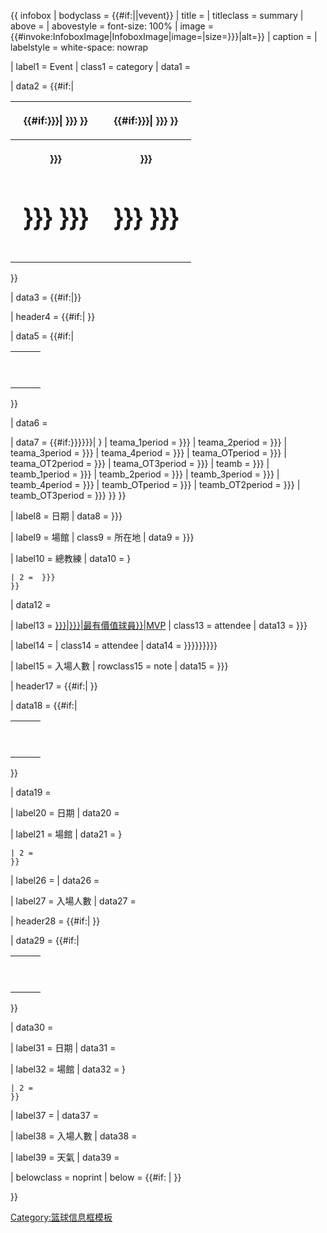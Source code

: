 {{ infobox
| bodyclass = {{#if:{{{secondleg|}}}||vevent}}<!-- Only emit hCalendar microformat (class="vevent") for single matches -->
| title = {{{game_name|<includeonly>{{PAGENAME}}</includeonly>}}}
| titleclass = summary
| above = {{{other_titles|}}}
| abovestyle = font-size: 100%
| image = {{#invoke:InfoboxImage|InfoboxImage|image={{{image|}}}|size={{{imagesize|{{{image_size|}}}}}}|alt={{{alt|}}}}} 
| caption = {{{caption|}}}
| labelstyle = white-space: nowrap

| label1 = Event
| class1 = category
| data1 = {{{event|}}}

| data2 = {{#if:{{{team1|}}}{{{visitor|}}}|
<table style="width:100%" class="nowraplinks">
<tr>
<th style="{{#if:{{{team1_color|}}}|{{{team1_color}}}| }}; width:50%;text-align:center;">{{#if:{{{team1|{{{visitor|}}}}}}|{{{team1|{{{visitor|}}} }}} }}</th>
<th style="{{#if:{{{team2_color|}}}|{{{team2_color}}}| }}; width:50%;text-align:center;"> {{#if:{{{team2|{{{home|}}}}}}|{{{team2|{{{home|}}} }}} }}</th>
</tr><tr>
<th style="text-align:center;">{{{team1association|{{{visitor_association|}}}}}}</th>
<th style="text-align:center;">{{{team2association|{{{home_association|}}}}}}</th>
</tr><tr>
<td style="font-weight:bold;font-size:250%; line-height:100%; text-align:center;">{{{team1score|{{{score1|{{{visitor_total|}}} }}} }}}</td>
<td style="font-weight:bold;font-size:250%; line-height:100%; text-align:center;">{{{team2score|{{{score2|{{{home_total|}}} }}} }}}</td>
</tr>
</table> }}

| data3 = {{#if:{{{details|}}}|{{{details|}}}}}

| header4 = {{#if:{{{secondleg|}}}|{{{firstleg|}}} }}

| data5 = {{#if:{{{secondleg|}}}|
<table style="width:100%" class="nowraplinks">
<tr>
<th style="width:50%;text-align:center;">{{{team1|}}}</th>
<th style="width:50%;text-align:center;">{{{team2|}}}</th>
</tr><tr>
<td style="font-weight:bold;text-align:center; font-size:150%; line-height:100%">{{{team1score1|}}}</td>
<td style="font-weight:bold;text-align:center; font-size:150%; line-height:100%">{{{team2score1|}}}</td>
</tr>
</table>
}}

| data6 = {{{details1|}}}

| data7 = {{#if:{{{team1_per1|{{{visitor_per1|}}}}}}{{{team2_per1|{{{home_per1|}}}}}}|
{{Infobox game score
| teama = {{{team1|{{{visitor|}}}}}}
| teama_1period = {{{team1_per1|{{{visitor_per1|0}}}}}}
| teama_2period = {{{team1_per2|{{{visitor_per2|0}}}}}}
| teama_3period = {{{team1_per3|{{{visitor_per3|0}}}}}}
| teama_4period = {{{team1_per4|{{{visitor_per4|0}}}}}}
| teama_OTperiod = {{{team1_OT|{{{visitor_OT|}}}}}}
| teama_OT2period = {{{team1_OT2|{{{visitor_OT2|}}}}}}
| teama_OT3period = {{{team1_OT3|{{{visitor_OT3|}}}}}}
| teamb =  {{{team2|{{{home|}}}}}}
| teamb_1period = {{{team2_per1|{{{home_per1|0}}}}}}
| teamb_2period = {{{team2_per2|{{{home_per2|0}}}}}}
| teamb_3period = {{{team2_per3|{{{home_per3|0}}}}}}
| teamb_4period = {{{team2_per4|{{{home_per4|0}}}}}}
| teamb_OTperiod = {{{team2_OT|{{{home_OT|}}}}}}
| teamb_OT2period = {{{team2_OT2|{{{home_OT2|}}}}}}
| teamb_OT3period = {{{team2_OT3|{{{home_OT3|}}}}}}
}} }}

| label8 = 日期
| data8 = {{{date1|{{{date|}}}}}}

| label9 = 場館
| class9 = 所在地
| data9 = {{{city1|{{{city|}}}}}}{{if empty|{{{arena|}}}|{{{stadium|}}}|{{{stadium1|}}}|{{{venue|}}}}}

| label10 = 總教練
| data10 = {{unbulleted list
 | 1 = {{{team1coach|{{{visitor_coach|}}} }}}
 | 2 = {{{team2coach|{{{home_coach|}}} }}}
 }}
 
| data12 = {{{man_of_the_match1b|}}}

| label13 = [[{{#if:{{{mvp_link|{{{MVP_link|}}}}}}|{{{mvp_link|{{{MVP_link}}}}}}|最有價值球員}}|MVP]]
| class13 = attendee
| data13 = {{{mvp|{{{MVP|}}}}}}

| label14 = {{tsl|en|Official (basketball)||裁判}}
| class14 = attendee
| data14 = {{{officials|{{{referee1|{{{referee|{{{referees|}}}}}}}}}}}}

| label15 = 入場人數
| rowclass15 = note
| data15 = {{{attendance1|{{{attendance|}}}}}}

| header17 = {{#if:{{{secondleg|}}}|{{{secondleg|}}} }}

| data18 = {{#if:{{{secondleg|}}}|
<table style="width:100%" class="nowraplinks">
<tr>
<th style="width:50%;text-align:center;">{{{team2|}}}</th>
<th style="width:50%;text-align:center;">{{{team1|}}}</th>
</tr>
<tr>
<td style="font-weight:bold;text-align:center;font-size:150%;line-height:100%">{{{team2score2|}}}</td>
<td style="font-weight:bold;text-align:center;font-size:150%;line-height:100%">{{{team1score2|}}}</td>
</tr>
</table>
}}

| data19 = {{{details2|}}}

| label20 = 日期
| data20 = {{{date2|}}}

| label21 = 場館
| data21 = {{comma separated entries
 | 1 = {{{venue2|{{{stadium2|}}}}}}
 | 2 = {{{city2|}}}
 }}

| label26 = {{tsl|en|Official (basketball)||裁判}}
| data26 = {{{referee2|}}}

| label27 = 入場人數
| data27 = {{{attendance2|}}}

| header28 = {{#if:{{{thirdleg|}}}|{{{thirdleg|}}} }}

| data29 = {{#if:{{{thirdleg|}}}|
<table style="width:100%" class="nowraplinks">
<tr>
<th style="width:50%;text-align:center;">{{{team1|}}}</th>
<th style="width:50%;text-align:center;">{{{team2|}}}</th>
</tr>
<tr>
<td style="font-weight:bold;text-align:center;font-size:150%; line-height:100%">{{{team1score3|}}}</td>
<td style="font-weight:bold;text-align:center;font-size:150%; line-height:100%">{{{team2score3|}}}</td>
</tr>
</table>
}}

| data30 = {{{details3|}}}

| label31 = 日期
| data31 = {{{date3|}}}

| label32 = 場館
| data32 = {{comma separated entries
 | 1 = {{{venue3|{{{stadium3|}}}}}}
 | 2 = {{{city3|}}}
 }}

| label37 = {{tsl|en|Official (basketball)||裁判}}
| data37 = {{{referee3|}}}

| label38 = 入場人數
| data38 = {{{attendance3|}}}

| label39 = 天氣
| data39 = {{{weather3|}}}

| belowclass = noprint
| below = {{#if:{{{previous|}}}{{{next|}}} | {{succession links|left={{{previous|}}} |right={{{next|}}} }} }}

}}<noinclude>
[[Category:篮球信息框模板]]
{{documentation}}
</noinclude>